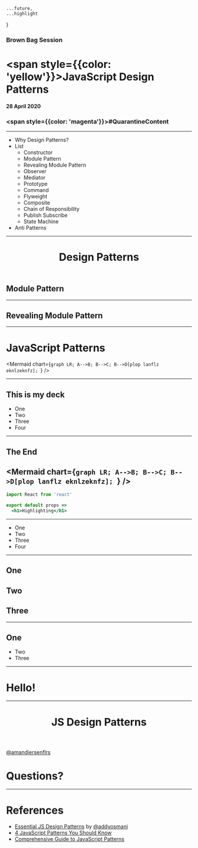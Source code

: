 
    ...future,
    ...highlight
}

### Brown Bag Session


# <span style={{color: 'yellow'}}>JavaScript</span> Design Patterns

#### 28 April 2020
### <span style={{color: 'magenta'}}>#QuarantineContent</span>
---

- Why Design Patterns?
- List
    - Constructor
    - Module Pattern
    - Revealing Module Pattern
    - Observer
    - Mediator
    - Prototype
    - Command
    - Flyweight
    - Composite
    - Chain of Responsibility
    - Publish Subscribe
    - State Machine
- Anti Patterns
---
<Header>

# Design Patterns

</Header>

## Module Pattern

---

## Revealing Module Pattern

---

# JavaScript Patterns
<Mermaid chart={`graph LR;
A-->B;
B-->C;
B-->D[plop lanflz eknlzeknfz];
      `}
      />

---

## This is my deck
- One
- Two
- Three
- Four

---

## The End
<Mermaid chart={`graph LR;
A-->B;
B-->C;
B-->D[plop lanflz eknlzeknfz];
      `}
/>
---

```jsx
import React from 'react'

export default props =>
  <h1>Highlighting</h1>
```
---

<ul>
  <li>One</li>
  <Steps>
    <li>Two</li>
    <li>Three</li>
    <li>Four</li>
  </Steps>
</ul>

---

## One

<Steps>

## Two
## Three

</Steps>

---

## One

<Steps>

- Two
- Three

</Steps>

---
<Head>
  <title>JS Design Patterns</title>
</Head>

# Hello!

--- 

<Header>

# JS Design Patterns

</Header>

<Footer>

[@amandiersenflrs](https://twitter.com/amandiersenflrs)

</Footer>

# Questions?

---

# References 

- [Essential JS Design Patterns](https://addyosmani.com/resources/essentialjsdesignpatterns/book/) by [@addyosmani](https://twitter.com/addyosmani)
- [4 JavaScript Patterns You Should Know](https://scotch.io/bar-talk/4-javascript-design-patterns-you-should-know)
- [Comprehensive Guide to JavaScript Patterns](https://www.toptal.com/javascript/comprehensive-guide-javascript-design-patterns)
